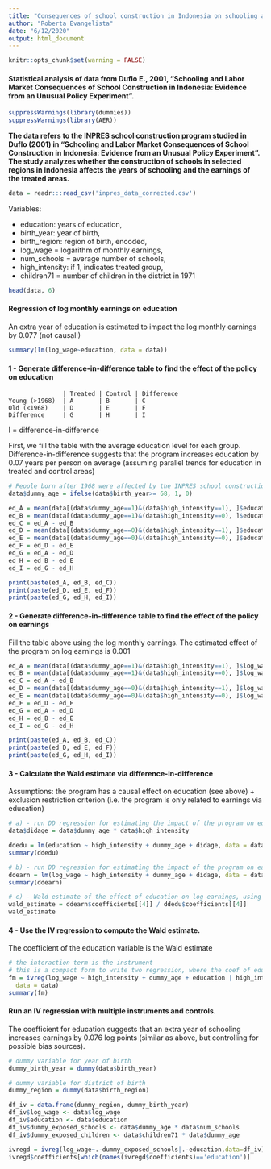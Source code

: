 ```yaml
---
title: "Consequences of school construction in Indonesia on schooling and earnings"
author: "Roberta Evangelista"
date: "6/12/2020"
output: html_document
---
```


```r
knitr::opts_chunk$set(warning = FALSE) 
```

#### Statistical analysis of data from Duflo E., 2001, "Schooling and Labor Market Consequences of School Construction in Indonesia: Evidence from an Unusual Policy Experiment".
```r
suppressWarnings(library(dummies))
suppressWarnings(library(AER))
```


**The data refers to the INPRES school construction program studied in Duflo (2001) in “Schooling and Labor Market Consequences of School Construction in Indonesia: Evidence from an Unusual Policy Experiment”. The study analyzes whether the construction of schools in selected regions in Indonesia affects the years of schooling and the earnings of the treated areas.**
```r
data = readr:::read_csv('inpres_data_corrected.csv')
```
Variables:

  * education: years of education,
  * birth_year: year of birth,
  * birth_region: region of birth, encoded,
  * log_wage = logarithm of monthly earnings,
  * num_schools = average number of schools,
  * high_intensity: if 1, indicates treated group,
  * children71 = number of children in the district in 1971

```r
head(data, 6)
```

#### Regression of log monthly earnings on education ####
An extra year of education is estimated to impact the log monthly earnings by 0.077 (not causal!)
```r
summary(lm(log_wage~education, data = data))
```

#### 1 - Generate **difference-in-difference** table to find the effect of the policy on education ####

                   | Treated | Control | Difference
    Young (>1968)  | A       | B       | C
    Old (<1968)    | D       | E       | F
    Difference     | G       | H       | I
 
 I = difference-in-difference
 
 First, we fill the table with the average education level for each group.
 Difference-in-difference suggests that the program increases education by 0.07 years per person on average (assuming parallel trends for education in treated and control areas)
  
```r
# People born after 1968 were affected by the INPRES school construction program. Create dummy variable for it
data$dummy_age = ifelse(data$birth_year>= 68, 1, 0)

ed_A = mean(data[(data$dummy_age==1)&(data$high_intensity==1), ]$education, na.rm=T)
ed_B = mean(data[(data$dummy_age==1)&(data$high_intensity==0), ]$education, na.rm=T)
ed_C = ed_A - ed_B
ed_D = mean(data[(data$dummy_age==0)&(data$high_intensity==1), ]$education, na.rm=T)
ed_E = mean(data[(data$dummy_age==0)&(data$high_intensity==0), ]$education, na.rm=T)
ed_F = ed_D - ed_E
ed_G = ed_A - ed_D
ed_H = ed_B - ed_E
ed_I = ed_G - ed_H

print(paste(ed_A, ed_B, ed_C)) 
print(paste(ed_D, ed_E, ed_F))
print(paste(ed_G, ed_H, ed_I))


```


#### 2 - Generate difference-in-difference table to find the effect of the policy on earnings  ####
Fill the table above using the log monthly earnings. 
The estimated effect of the program on log earnings is 0.001
```r
ed_A = mean(data[(data$dummy_age==1)&(data$high_intensity==1), ]$log_wage, na.rm=T)
ed_B = mean(data[(data$dummy_age==1)&(data$high_intensity==0), ]$log_wage, na.rm=T)
ed_C = ed_A - ed_B
ed_D = mean(data[(data$dummy_age==0)&(data$high_intensity==1), ]$log_wage, na.rm=T)
ed_E = mean(data[(data$dummy_age==0)&(data$high_intensity==0), ]$log_wage, na.rm=T)
ed_F = ed_D - ed_E
ed_G = ed_A - ed_D
ed_H = ed_B - ed_E
ed_I = ed_G - ed_H

print(paste(ed_A, ed_B, ed_C)) 
print(paste(ed_D, ed_E, ed_F))
print(paste(ed_G, ed_H, ed_I))

```

#### 3 - Calculate the **Wald estimate** via difference-in-difference ####
Assumptions: the program has a causal effect on education (see above) + exclusion restriction criterion (i.e. the program is only related to earnings via education)
```r
# a) - run DD regression for estimating the impact of the program on education
data$didage = data$dummy_age * data$high_intensity

ddedu = lm(education ~ high_intensity + dummy_age + didage, data = data)
summary(ddedu)
```


```r
# b) - run DD regression for estimating the impact of the program on earnings
ddearn = lm(log_wage ~ high_intensity + dummy_age + didage, data = data)
summary(ddearn)
```


```r
# c) - Wald estimate of the effect of education on log earnings, using INPRES exposure as the instrument
wald_estimate = ddearn$coefficients[[4]] / ddedu$coefficients[[4]]
wald_estimate

```

#### 4 - Use the **IV regression** to compute the Wald estimate. ####
The coefficient of the education variable is the Wald estimate
```r
# the interaction term is the instrument
# this is a compact form to write two regression, where the coef of education here is the Wald Estimate
fm = ivreg(log_wage ~ high_intensity + dummy_age + education | high_intensity + dummy_age + didage,
  data = data)
summary(fm)
```


#### Run an IV regression with multiple instruments and controls. 
The coefficient for education suggests that an extra year of schooling increases earnings by 0.076 log points (similar as above, but controlling for possible bias sources).



```r
# dummy variable for year of birth
dummy_birth_year = dummy(data$birth_year)

# dummy variable for district of birth 
dummy_region = dummy(data$birth_region)

df_iv = data.frame(dummy_region, dummy_birth_year)
df_iv$log_wage <- data$log_wage
df_iv$education <- data$education
df_iv$dummy_exposed_schools <- data$dummy_age * data$num_schools
df_iv$dummy_exposed_children <- data$children71 * data$dummy_age
```


```r
ivregd = ivreg(log_wage~.-dummy_exposed_schools|.-education,data=df_iv)
ivregd$coefficients[which(names(ivregd$coefficients)=='education')]

```



